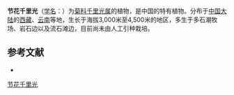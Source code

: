 {{Speciesbox
| name = 节花千里光
| status = 
| status_system = 
| image =
| genus = Senecio
| species = nodiflorus
| authority = Chang
}}

'''节花千里光'''（[[学名|学名]]：{{lang|la|''Senecio nodiflorus''}}）为[[菊科|菊科]][[千里光属|千里光属]]的植物，是中国的特有植物。分布于[[中国大陆|中国大陆]]的[[西藏|西藏]]、[[云南|云南]]等地，生长于海拔3,000米至4,500米的地区，多生于多石潮牧场、岩石边以及流石滩边，目前尚未由人工引种栽培。

== 参考文献 ==
<div class="references-small">
* {{cite web| url =http://www.bioinfo.cn/db05/KmzwSpecies.php?action=view&id=5379| title =节花千里光| work =《中国高等植物数据库全库》| publisher =中国科学院微生物研究所| author =昆明植物研究所| accessdate =2009-02-25| deadurl =yes| archiveurl =https://web.archive.org/web/20160305040922/http://www.bioinfo.cn/db05/KmzwSpecies.php?action=view&id=5379| archivedate =2016-03-05}}
</div>
{{Taxonbar|from=Q15231789}}

[[Category:千里光属|节花千里光]]


{{植物小作品}}